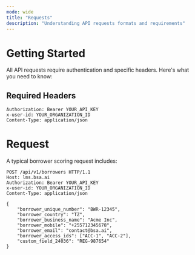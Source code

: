 ```yaml
---
mode: wide
title: "Requests"
description: "Understanding API requests formats and requirements"
---
```


# Getting Started

All API requests require authentication and specific headers. Here's what you need to know:

## Required Headers

```http
Authorization: Bearer YOUR_API_KEY
x-user-id: YOUR_ORGANIZATION_ID
Content-Type: application/json
```

# Request 

A typical borrower scoring request includes:

```http
POST /api/v1/borrowers HTTP/1.1
Host: lms.bsa.ai
Authorization: Bearer YOUR_API_KEY
x-user-id: YOUR_ORGANIZATION_ID
Content-Type: application/json

{
    "borrower_unique_number": "BWR-12345",
    "borrower_country": "TZ",
    "borrower_business_name": "Acme Inc",
    "borrower_mobile": "+255712345678",
    "borrower_email": "contact@bsa.ai",
    "borrower_access_ids": ["ACC-1", "ACC-2"],
    "custom_field_24036": "REG-987654"
}
```
 
